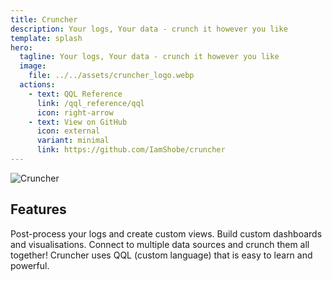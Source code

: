 ```yaml
---
title: Cruncher
description: Your logs, Your data - crunch it however you like
template: splash
hero:
  tagline: Your logs, Your data - crunch it however you like
  image:
    file: ../../assets/cruncher_logo.webp
  actions:
    - text: QQL Reference
      link: /qql_reference/qql
      icon: right-arrow
    - text: View on GitHub
      icon: external
      variant: minimal
      link: https://github.com/IamShobe/cruncher
---
```


<Image src={splashImg} alt="Cruncher" />

## Features

<CardGrid stagger>
	<Card title="Crunch Logs" icon="pencil">
		Post-process your logs and create custom views.
	</Card>
	<Card title="Visualise" icon="add-document">
		Build custom dashboards and visualisations.
	</Card>
	<Card title="Multiple Sources" icon="setting">
		Connect to multiple data sources and crunch them all together!
	</Card>
	<Card title="Quick Query Language" icon="open-book">
		Cruncher uses QQL (custom language) that is easy to learn and powerful.
	</Card>
</CardGrid>
